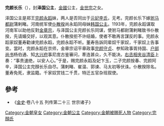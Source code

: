 {{東亞女性歷史人物
| 名稱=完颜长乐
| 身份=[[金朝|金朝]]公主
| 畫像=
| 說明=
| 姓=完顏
| 名=长乐
| 封爵=公主
| 位號=
| 封號=澤国公主
| 出生年=
| 逝世年=1193年
| 諡號=
| 墳墓=
| 父親=[[金世宗|金世宗]]
| 母親=
| 夫=蒲剌睹
| 兄弟=[[完颜永蹈|完颜永蹈]]
|}}
'''完颜长乐'''（{{bd|12世纪||1193年|catIdx=W}}），封'''泽国公主'''，[[金國|金國]]公主，[[金世宗|金世宗]]之女。

泽国公主是郑王[[完颜永蹈|完颜永蹈]]妹，两人是否同出于[[李妃_(金世宗)|元妃李氏]]，无考。完颜长乐下嫁[[驸马都尉|驸马都尉]]蒲剌睹。河南统军使[[仆散揆|仆散揆]]尚永蹈同母妹[[韩国公主_(金朝)|韩国公主]]。1193年，完颜永蹈谋取河南军以助他反對[[金章宗|金章宗]]，与泽国公主完颜长乐同谋，使驸马都尉蒲剌睹致书仆散揆，先请婚交好，以观其意。仆散揆拒不许结婚，使者不敢再言謀反的事。完颜永蹈家奴董寿勸谏完颜永蹈，完颜永蹈不听。董寿告訴同辈奴千家奴，千家奴上告事变。當时，完颜永蹈在京师，金章宗诏平章政事[[完颜守贞|完颜守贞]]、参知政事胥持国、[[户部尚书|户部尚书]]杨伯通、知[[大兴府|大兴府]]事尼庞古鉴審问，牽连甚众，久不能决。[[右丞相|右丞相]][[夹谷清臣|夹谷清臣]]上奏：“事贵速绝，以安人心。”于是，赐完颜永蹈及妃卞玉，二子完颜按春、完颜阿辛，泽国公主完顏长乐自尽。蒲剌睹、崔温、郭谏、马太初等伏诛。仆散揆除名。董寿免死，隶监籍。千家奴赏钱二千贯，特迁五官杂班叙使。

==參考==
*《[[金史|金史]]·卷八十五 列传第二十三 世宗诸子》

{{China-hist-stub}}
[[Category:金朝皇女|Category:金朝皇女]]
[[Category:金朝公主|Category:金朝公主]]
[[Category:金朝被赐死人物|Category:金朝被赐死人物]]
[[Category:完顏氏|Category:完顏氏]]